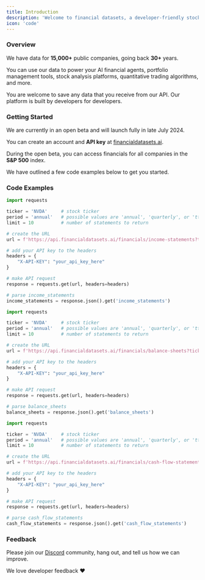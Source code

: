 ```yaml
---
title: Introduction
description: 'Welcome to financial datasets, a developer-friendly stock market API.'
icon: 'code'
---
```


### Overview
We have data for <b>15,000+</b> public companies, going back <b>30+</b> years.

You can use our data to power your AI financial agents, portfolio management tools,
stock analysis platforms, quantitative trading algorithms, and more.

You are welcome to save any data that you receive from our API.  Our platform is built by developers for developers.

### Getting Started
We are currently in an open beta and will launch fully in late July 2024.

You can create an account and <b>API key</b> at [financialdatasets.ai](https://financialdatasets.ai).

During the open beta, you can access financials for all companies in the <b>S&P 500</b> index.

We have outlined a few code examples below to get you started.

### Code Examples

<CodeGroup>

```python GET Income Statements
import requests

ticker = 'NVDA'     # stock ticker
period = 'annual'   # possible values are 'annual', 'quarterly', or 'ttm'
limit = 10          # number of statements to return

# create the URL
url = f'https://api.financialdatasets.ai/financials/income-statements?ticker={ticker}&period={period}&limit={limit}'

# add your API key to the headers
headers = {
    "X-API-KEY": "your_api_key_here"
}

# make API request
response = requests.get(url, headers=headers)

# parse income_statements
income_statements = response.json().get('income_statements')
```

```python GET Balance Sheets
import requests

ticker = 'NVDA'     # stock ticker
period = 'annual'   # possible values are 'annual', 'quarterly', or 'ttm'
limit = 10          # number of statements to return

# create the URL
url = f'https://api.financialdatasets.ai/financials/balance-sheets?ticker={ticker}&period={period}&limit={limit}'

# add your API key to the headers
headers = {
    "X-API-KEY": "your_api_key_here"
}

# make API request
response = requests.get(url, headers=headers)

# parse balance_sheets
balance_sheets = response.json().get('balance_sheets')
```

```python GET Cash Flow Statements
import requests

ticker = 'NVDA'     # stock ticker
period = 'annual'   # possible values are 'annual', 'quarterly', or 'ttm'
limit = 10          # number of statements to return

# create the URL
url = f'https://api.financialdatasets.ai/financials/cash-flow-statements?ticker={ticker}&period={period}&limit={limit}'

# add your API key to the headers
headers = {
    "X-API-KEY": "your_api_key_here"
}

# make API request
response = requests.get(url, headers=headers)

# parse cash_flow_statements
cash_flow_statements = response.json().get('cash_flow_statements')
```

</CodeGroup>

### Feedback

Please join our [Discord](https://discord.gg/hTtb8wzgSQ) community, hang out, and tell us how we can improve.

We love developer feedback ❤️
